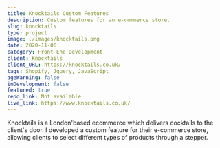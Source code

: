 ```yaml
---
title: Knocktails Custom Features
description: Custom features for an e-commerce store.
slug: knocktails
type: project
image: ./images/knocktails.png
date: 2020-11-06
category: Front-End Development
client: Knocktails
client_URL: https://knocktails.co.uk/
tags: Shopify, Jquery, JavaScript
ageWarning: false 
inDevelopment: false
featured: true
repo_link: Not available
live_link: https://www.knocktails.co.uk/
---
```


Knocktails is a London'based ecommerce which delivers cocktails to the client's door. I developed a custom feature for their e-commerce store, allowing clients to select different types of products through a stepper. 







